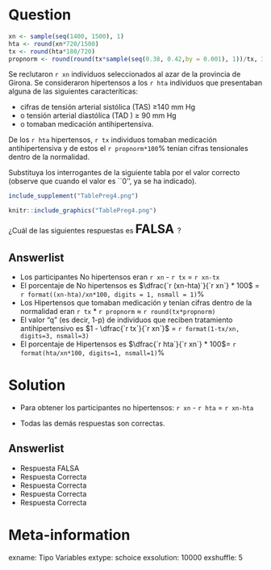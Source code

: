 Question
========
```r
xn <- sample(seq(1400, 1500), 1)
hta <- round(xn*720/1500)
tx <- round(hta*180/720)
propnorm <- round(round(tx*sample(seq(0.38, 0.42,by = 0.001), 1))/tx, 3)
```
Se reclutaron `r xn` individuos seleccionados al azar de la provincia de Girona. Se consideraron hipertensos a los `r hta` individuos que presentaban alguna de las siguientes caracteríticas:

* cifras de tensión arterial sistólica (TAS) <span>&ge;</span>140 mm Hg 
* o tensión arterial diastólica (TAD ) <span>&ge;</span> 90 mm Hg  
* o tomaban medicación antihipertensiva. 

De los `r hta` hipertensos, `r tx` individuos tomaban medicación antihipertensiva y de estos el `r propnorm*100`% tenían cifras tensionales dentro de la normalidad.

Substituya los interrogantes de la siguiente tabla por el valor correcto (observe que cuando el valor es ``0'', ya se ha indicado).


```r
include_supplement("TablePreg4.png")
```

```r
knitr::include_graphics("TablePreg4.png")
```

¿Cuál de las siguientes respuestas es <font size="5"> **FALSA** </font>?

Answerlist
----------
* Los participantes No hipertensos eran `r xn` - `r tx`  = `r xn-tx`
* El porcentaje de No hipertensos es $\dfrac{`r (xn-hta)`}{`r xn`} * 100$ = `r format((xn-hta)/xn*100, digits = 1, nsmall = 1)`%
* Los Hipertensos que tomaban medicación y tenían cifras dentro de la normalidad eran `r tx` * `r propnorm` <span>&asymp;</span> `r round(tx*propnorm)` 
* El valor "q" (es decir, 1-p) de individuos que reciben tratamiento antihipertensivo es $1 - \dfrac{`r tx`}{`r xn`}$ = `r format(1-tx/xn, digits=3, nsmall=3)`
* El porcentaje de Hipertensos es $\dfrac{`r hta`}{`r xn`} * 100$= `r format(hta/xn*100, digits=1, nsmall=1)`%


Solution
========
* Para obtener los participantes no hipertensos:  `r xn` - `r hta` = `r xn-hta` 

* Todas las demás respuestas son correctas.

Answerlist
----------
* Respuesta FALSA
* Respuesta Correcta
* Respuesta Correcta
* Respuesta Correcta
* Respuesta Correcta



Meta-information
================
exname: Tipo Variables
extype: schoice
exsolution: 10000
exshuffle: 5
